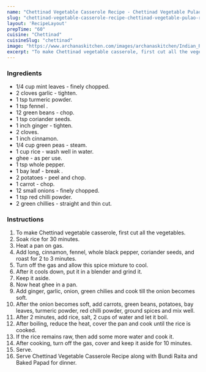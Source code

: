 ---
name: "Chettinad Vegetable Casserole Recipe - Chettinad Vegetable Pulao Recipe"
slug: "chettinad-vegetable-casserole-recipe-chettinad-vegetable-pulao-recipe"
layout: 'RecipeLayout'
prepTime: "60"
cuisine: "Chettinad"
cuisineSlug: "chettinad"
image: "https://www.archanaskitchen.com/images/archanaskitchen/Indian_Rice/Chettinad_Vegetable_Pulao_Recipe_with_Kohinoor_Platinum_Basmati_Rice_-1.jpg"
excerpt: "To make Chettinad vegetable casserole, first cut all the vegetables"
---

### Ingredients

-  1/4 cup mint leaves - finely chopped.
-  2 cloves garlic - tighten.
-  1 tsp turmeric powder.
-  1 tsp fennel .
-  12 green beans - chop.
-  1 tsp coriander seeds.
-  1 inch ginger - tighten.
-  2 cloves.
-  1 inch cinnamon.
-  1/4 cup green peas - steam.
- 1 cup rice - wash well in water.
-  ghee - as per use.
-  1 tsp whole pepper.
-  1 bay leaf - break .
-  2 potatoes - peel and chop.
-  1 carrot - chop.
-  12 small onions - finely chopped.
-  1 tsp red chilli powder.
-  2 green chillies - straight and thin cut.

### Instructions

1. To make Chettinad vegetable casserole, first cut all the vegetables.
1. Soak rice for 30 minutes.
1. Heat a pan on gas.
1. Add long, cinnamon, fennel, whole black pepper, coriander seeds, and roast for 2 to 3 minutes.
1. Turn off the gas and allow this spice mixture to cool.
1. After it cools down, put it in a blender and grind it.
1. Keep it aside.
1. Now heat ghee in a pan.
1. Add ginger, garlic, onion, green chilies and cook till the onion becomes soft.
1. After the onion becomes soft, add carrots, green beans, potatoes, bay leaves, turmeric powder, red chilli powder, ground spices and mix well.
1. After 2 minutes, add rice, salt, 2 cups of water and let it boil.
1. After boiling, reduce the heat, cover the pan and cook until the rice is cooked.
1. If the rice remains raw, then add some more water and cook it.
1. After cooking, turn off the gas, cover and keep it aside for 10 minutes.
1. Serve.
1. Serve Chettinad Vegetable Casserole Recipe along with Bundi Raita and Baked Papad for dinner.
